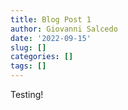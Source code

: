 ```yaml
---
title: Blog Post 1
author: Giovanni Salcedo
date: '2022-09-15'
slug: []
categories: []
tags: []
---
```


Testing!